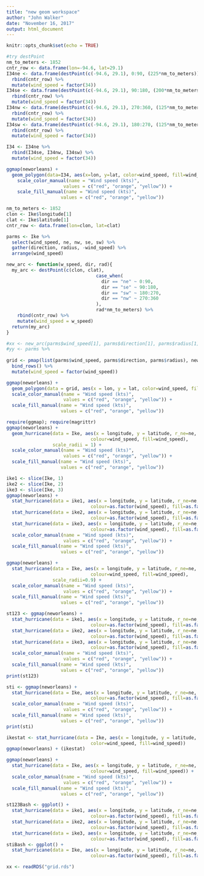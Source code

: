 ```yaml
---
title: "new geom workspace"
author: "John Walker"
date: "November 16, 2017"
output: html_document
---
```


```r
knitr::opts_chunk$set(echo = TRUE)
```

```r
#try destPoint
nm_to_meters <- 1852
cntr_row <- data.frame(lon=-94.6, lat=29.1)
I34ne <- data.frame(destPoint(c(-94.6, 29.1), 0:90, (225*nm_to_meters))) %>%
  rbind(cntr_row) %>%
  mutate(wind_speed = factor(34))
I34se <- data.frame(destPoint(c(-94.6, 29.1), 90:180, (200*nm_to_meters))) %>%
  rbind(cntr_row) %>%
  mutate(wind_speed = factor(34))
I34nw <- data.frame(destPoint(c(-94.6, 29.1), 270:360, (125*nm_to_meters))) %>%
  rbind(cntr_row) %>%
  mutate(wind_speed = factor(34))
I34sw <- data.frame(destPoint(c(-94.6, 29.1), 180:270, (125*nm_to_meters))) %>%
  rbind(cntr_row) %>%
  mutate(wind_speed = factor(34))

I34 <- I34ne %>% 
  rbind(I34se, I34nw, I34sw) %>%
  mutate(wind_speed = factor(34))

ggmap(neworleans) +
  geom_polygon(data=I34, aes(x=lon, y=lat, color=wind_speed, fill=wind_speed)) +
    scale_color_manual(name = "Wind speed (kts)",
                     values = c("red", "orange", "yellow")) +
    scale_fill_manual(name = "Wind speed (kts)",
                    values = c("red", "orange", "yellow"))

```

```r
nm_to_meters <- 1852
clon <- Ike$longitude[1]
clat <- Ike$latitude[1]
cntr_row <- data.frame(lon=clon, lat=clat)

parms <- Ike %>%
  select(wind_speed, ne, nw, se, sw) %>%
  gather(direction, radius, -wind_speed) %>%
  arrange(wind_speed)

new_arc <- function(w_speed, dir, rad){
  my_arc <- destPoint(c(clon, clat), 
                                 case_when(
                                   dir == "ne" ~ 0:90,
                                   dir == "se" ~ 90:180,
                                   dir == "sw" ~ 180:270,
                                   dir == "nw" ~ 270:360
                                 ), 
                                 rad*nm_to_meters) %>%
    rbind(cntr_row) %>%
    mutate(wind_speed = w_speed)
  return(my_arc)
}

#xx <- new_arc(parms$wind_speed[1], parms$direction[1], parms$radius[1])
#yy <- parms %>%
  
grid <- pmap(list(parms$wind_speed, parms$direction, parms$radius), new_arc) %>%
  bind_rows() %>%
  mutate(wind_speed = factor(wind_speed))

ggmap(neworleans) + 
  geom_polygon(data = grid, aes(x = lon, y = lat, color=wind_speed, fill=wind_speed)) + 
  scale_color_manual(name = "Wind speed (kts)", 
                     values = c("red", "orange", "yellow")) + 
  scale_fill_manual(name = "Wind speed (kts)", 
                    values = c("red", "orange", "yellow"))

```

```r
require(ggmap); require(magrittr)
ggmap(neworleans) + 
  geom_hurricane(data = Ike, aes(x = longitude, y = latitude, r_ne=ne, r_nw=nw, r_se=se, r_sw=sw,
                               colour=wind_speed, fill=wind_speed),
                 scale_radii = 1) +
  scale_color_manual(name = "Wind speed (kts)", 
                     values = c("red", "orange", "yellow")) + 
  scale_fill_manual(name = "Wind speed (kts)", 
                    values = c("red", "orange", "yellow"))

```
```r
ike1 <- slice(Ike, 1)
ike2 <- slice(Ike, 2)
ike3 <- slice(Ike, 3)
ggmap(neworleans) + 
  stat_hurricane(data = ike1, aes(x = longitude, y = latitude, r_ne=ne, r_nw=nw, r_se=se, r_sw=sw,
                               colour=as.factor(wind_speed), fill=as.factor(wind_speed))) + 
  stat_hurricane(data = ike2, aes(x = longitude, y = latitude, r_ne=ne, r_nw=nw, r_se=se, r_sw=sw,
                               colour=as.factor(wind_speed), fill=as.factor(wind_speed))) +
  stat_hurricane(data = ike3, aes(x = longitude, y = latitude, r_ne=ne, r_nw=nw, r_se=se, r_sw=sw,
                               colour=as.factor(wind_speed), fill=as.factor(wind_speed))) +
  scale_color_manual(name = "Wind speed (kts)", 
                     values = c("red", "orange", "yellow")) + 
  scale_fill_manual(name = "Wind speed (kts)", 
                    values = c("red", "orange", "yellow"))
```

```r

ggmap(neworleans) + 
  stat_hurricane(data = Ike, aes(x = longitude, y = latitude, r_ne=ne, r_nw=nw, r_se=se, r_sw=sw,
                               colour=wind_speed, fill=wind_speed),
                 scale_radii=0.9) + 
  scale_color_manual(name = "Wind speed (kts)", 
                     values = c("red", "orange", "yellow")) + 
  scale_fill_manual(name = "Wind speed (kts)", 
                    values = c("red", "orange", "yellow"))
```

```r
st123 <- ggmap(neworleans) + 
  stat_hurricane(data = ike1, aes(x = longitude, y = latitude, r_ne=ne, r_nw=nw, r_se=se, r_sw=sw,
                               colour=as.factor(wind_speed), fill=as.factor(wind_speed))) + 
  stat_hurricane(data = ike2, aes(x = longitude, y = latitude, r_ne=ne, r_nw=nw, r_se=se, r_sw=sw,
                               colour=as.factor(wind_speed), fill=as.factor(wind_speed))) +
  stat_hurricane(data = ike3, aes(x = longitude, y = latitude, r_ne=ne, r_nw=nw, r_se=se, r_sw=sw,
                               colour=as.factor(wind_speed), fill=as.factor(wind_speed))) +
  scale_color_manual(name = "Wind speed (kts)", 
                     values = c("red", "orange", "yellow")) + 
  scale_fill_manual(name = "Wind speed (kts)", 
                    values = c("red", "orange", "yellow"))
print(st123)
```

```r
sti <- ggmap(neworleans) + 
  stat_hurricane(data = Ike, aes(x = longitude, y = latitude, r_ne=ne, r_nw=nw, r_se=se, r_sw=sw,
                               colour=as.factor(wind_speed), fill=as.factor(wind_speed))) + 
  scale_color_manual(name = "Wind speed (kts)", 
                     values = c("red", "orange", "yellow")) + 
  scale_fill_manual(name = "Wind speed (kts)", 
                    values = c("red", "orange", "yellow"))
print(sti)
```

```r
ikestat <- stat_hurricane(data = Ike, aes(x = longitude, y = latitude, r_ne=ne, r_nw=nw, r_se=se, r_sw=sw,
                               color=wind_speed, fill=wind_speed))
ggmap(neworleans) + (ikestat)

ggmap(neworleans) + 
  stat_hurricane(data = Ike, aes(x = longitude, y = latitude, r_ne=ne, r_nw=nw, r_se=se, r_sw=sw,
                               colour=wind_speed, fill=wind_speed)) + 
  scale_color_manual(name = "Wind speed (kts)", 
                     values = c("red", "orange", "yellow")) + 
  scale_fill_manual(name = "Wind speed (kts)", 
                    values = c("red", "orange", "yellow"))

```

```r
st123Bash <- ggplot() +
  stat_hurricane(data = ike1, aes(x = longitude, y = latitude, r_ne=ne, r_nw=nw, r_se=se, r_sw=sw,
                               colour=as.factor(wind_speed), fill=as.factor(wind_speed))) + 
  stat_hurricane(data = ike2, aes(x = longitude, y = latitude, r_ne=ne, r_nw=nw, r_se=se, r_sw=sw,
                               colour=as.factor(wind_speed), fill=as.factor(wind_speed))) +
  stat_hurricane(data = ike3, aes(x = longitude, y = latitude, r_ne=ne, r_nw=nw, r_se=se, r_sw=sw,
                               colour=as.factor(wind_speed), fill=as.factor(wind_speed)))
stiBash <- ggplot() +
  stat_hurricane(data = Ike, aes(x = longitude, y = latitude, r_ne=ne, r_nw=nw, r_se=se, r_sw=sw,
                               colour=as.factor(wind_speed), fill=as.factor(wind_speed)))

```

```r
xx <- readRDS("grid.rds")
```

